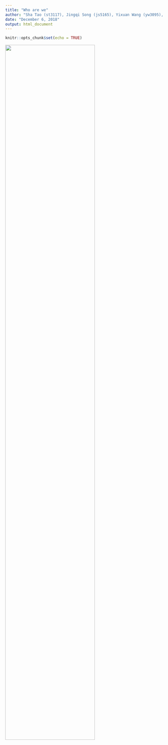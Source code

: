 ```yaml
---
title: "Who are we"
author: "Sha Tao (st3117), Jingqi Song (js5165), Yixuan Wang (yw3095),  Ditian Li (dl3157),  Boya Guo (bg2604)"
date: "December 6, 2018"
output: html_document
---
```


```r
knitr::opts_chunk$set(echo = TRUE)
```


<img src="./website_files/Ditian.jpg" style="width:75%">